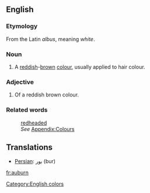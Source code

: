 ==English==
===Etymology===
From the Latin ''albus'', meaning ''white''.
===Noun===
#A [[red]]dish-[[brown]] [[color|colour]], usually applied to hair colour.
===Adjective===
#Of a reddish brown colour.
===Related words===
: [[redheaded]]
:''See'' [[Wiktionary_Appendix:Colours|Appendix:Colours]]

==Translations==
*[[Persian]]: [[بور]] (bur)


[[Category:English colors]]

[[fr:auburn]]